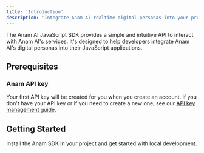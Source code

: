 ```yaml
---
title: 'Introduction'
description: 'Integrate Anam AI realtime digital personas into your product'
---
```


The Anam AI JavaScript SDK provides a simple and intuitive API to interact with Anam AI's services. It's designed to help developers integrate Anam AI's digital personas into their JavaScript applications.

## Prerequisites

### Anam API key

Your first API key will be created for you when you create an account. If you don't have your API key or if you need to create a new one, see our [API key management guide](/guides/get-started/api-key-management).


## Getting Started

<Card title="Basic Usage" icon="arrow-right" href="/sdk-reference/installation">
  Install the Anam SDK in your project and get started with local development.
</Card>